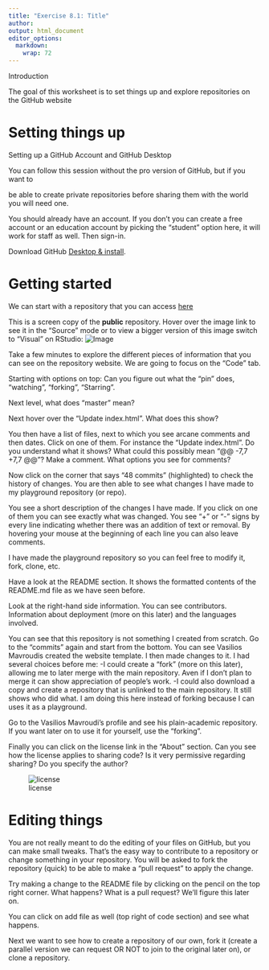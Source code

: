 ```yaml
---
title: "Exercise 8.1: Title"
author: 
output: html_document
editor_options: 
  markdown: 
    wrap: 72
---
```


Introduction

The goal of this worksheet is to set things up and explore repositories
on the GitHub website

# Setting things up

Setting up a GitHub Account and GitHub Desktop

You can follow this session without the pro version of GitHub, but if
you want to

be able to create private repositories before sharing them with the
world you will need one.

You should already have an account. If you don't you can create a free
account or an education account by picking the “student” option here, it
will work for staff as well. Then sign-in.

Download GitHub [Desktop & install](https://github.com/apps/desktop).

# Getting started

We can start with a repository that you can access
[here](https://github.com/DavidSouto/playground)

This is a screen copy of the **public** repository. Hover over the image
link to see it in the "Source" mode or to view a bigger version of this
image switch to "Visual" on RStudio:
![Image](images/f99e782886043bec577772d4c3225081.png)

Take a few minutes to explore the different pieces of information that
you can see on the repository website. We are going to focus on the
"Code" tab.

Starting with options on top: Can you figure out what the "pin" does,
"watching", "forking", "Starring".

Next level, what does "master" mean?

Next hover over the "Update index.html". What does this show?

You then have a list of files, next to which you see arcane comments and
then dates. Click on one of them. For instance the "Update index.html".
Do you understand what it shows? What could this possibly mean "\@\@
-7,7 +7,7 \@\@"? Make a comment. What options you see for comments?

Now click on the corner that says "48 commits" (highlighted) to check
the history of changes. You are then able to see what changes I have
made to my playground repository (or repo).

You see a short description of the changes I have made. If you click on
one of them you can see exactly what was changed. You see “+” or “-”
signs by every line indicating whether there was an addition of text or
removal. By hovering your mouse at the beginning of each line you can
also leave comments.

I have made the playground repository so you can feel free to modify it,
fork, clone, etc.

Have a look at the README section. It shows the formatted contents of
the README.md file as we have seen before.

Look at the right-hand side information. You can see contributors.
Information about deployment (more on this later) and the languages
involved.

You can see that this repository is not something I created from
scratch. Go to the "commits" again and start from the bottom. You can
see Vasilios Mavroudis created the website template. I then made changes
to it. I had several choices before me: -I could create a "fork" (more
on this later), allowing me to later merge with the main repository.
Aven if I don't plan to merge it can show appreciation of people's work.
-I could also download a copy and create a repository that is unlinked
to the main repository. It still shows who did what. I am doing this
here instead of forking because I can uses it as a playground.

Go to the Vasilios Mavroudi's profile and see his plain-academic
repository. If you want later on to use it for yourself, use the
"forking".

Finally you can click on the license link in the "About" section. Can
you see how the license applies to sharing code? Is it very permissive
regarding sharing? Do you specify the author?

![license](images/38fee73f576539e87c350e51942c6dfa.png)

# Editing things

You are not really meant to do the editing of your files on GitHub, but
you can make small tweaks. That's the easy way to contribute to a
repository or change something in your repository. You will be asked to
fork the repository (quick) to be able to make a "pull request" to apply
the change.

Try making a change to the README file by clicking on the pencil on the
top right corner. What happens? What is a pull request? We'll figure
this later on.

You can click on add file as well (top right of code section) and see
what happens.

Next we want to see how to create a repository of our own, fork it
(create a parallel version we can request OR NOT to join to the original
later on), or clone a repository.
